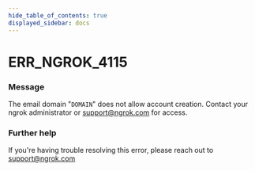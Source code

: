 ```yaml
---
hide_table_of_contents: true
displayed_sidebar: docs
---
```



# ERR_NGROK_4115

### Message

The email domain "`DOMAIN`" does not allow account creation. Contact your ngrok administrator or support@ngrok.com for access.

<ErrorDetails error="err_ngrok_4115" />

### Further help

If you're having trouble resolving this error, please reach out to [support@ngrok.com](mailto:support@ngrok.com?subject=Help%20with%20ERR_NGROK_4115)
